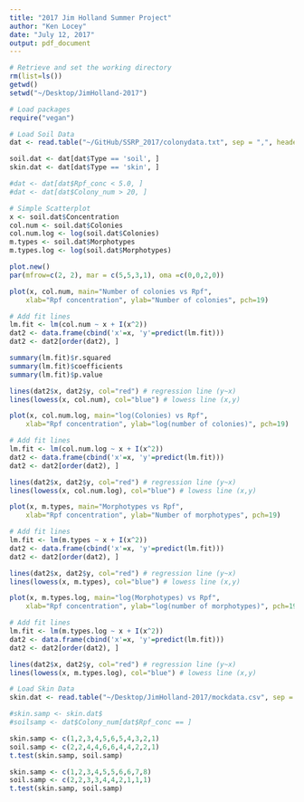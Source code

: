 ```yaml
---
title: "2017 Jim Holland Summer Project"
author: "Ken Locey"
date: "July 12, 2017"
output: pdf_document
---
```


```r
# Retrieve and set the working directory
rm(list=ls())
getwd()
setwd("~/Desktop/JimHolland-2017")

# Load packages
require("vegan")

# Load Soil Data
dat <- read.table("~/GitHub/SSRP_2017/colonydata.txt", sep = ",", header = TRUE)

soil.dat <- dat[dat$Type == 'soil', ]
skin.dat <- dat[dat$Type == 'skin', ]
```



```r

#dat <- dat[dat$Rpf_conc < 5.0, ]
#dat <- dat[dat$Colony_num > 20, ]

# Simple Scatterplot
x <- soil.dat$Concentration
col.num <- soil.dat$Colonies
col.num.log <- log(soil.dat$Colonies)
m.types <- soil.dat$Morphotypes
m.types.log <- log(soil.dat$Morphotypes)
```



```r
plot.new()
par(mfrow=c(2, 2), mar = c(5,5,3,1), oma =c(0,0,2,0))

plot(x, col.num, main="Number of colonies vs Rpf", 
  	xlab="Rpf concentration", ylab="Number of colonies", pch=19)

# Add fit lines
lm.fit <- lm(col.num ~ x + I(x^2))
dat2 <- data.frame(cbind('x'=x, 'y'=predict(lm.fit)))
dat2 <- dat2[order(dat2), ]  

summary(lm.fit)$r.squared
summary(lm.fit)$coefficients
summary(lm.fit)$p.value

lines(dat2$x, dat2$y, col="red") # regression line (y~x) 
lines(lowess(x, col.num), col="blue") # lowess line (x,y)
```


```r
plot(x, col.num.log, main="log(Colonies) vs Rpf", 
  	xlab="Rpf concentration", ylab="log(number of colonies)", pch=19)

# Add fit lines
lm.fit <- lm(col.num.log ~ x + I(x^2))
dat2 <- data.frame(cbind('x'=x, 'y'=predict(lm.fit)))
dat2 <- dat2[order(dat2), ]

lines(dat2$x, dat2$y, col="red") # regression line (y~x) 
lines(lowess(x, col.num.log), col="blue") # lowess line (x,y)
```



```r
plot(x, m.types, main="Morphotypes vs Rpf", 
  	xlab="Rpf concentration", ylab="Number of morphotypes", pch=19)

# Add fit lines
lm.fit <- lm(m.types ~ x + I(x^2))
dat2 <- data.frame(cbind('x'=x, 'y'=predict(lm.fit)))
dat2 <- dat2[order(dat2), ]  

lines(dat2$x, dat2$y, col="red") # regression line (y~x) 
lines(lowess(x, m.types), col="blue") # lowess line (x,y)
```


```r
plot(x, m.types.log, main="log(Morphotypes) vs Rpf", 
  	xlab="Rpf concentration", ylab="log(number of morphotypes)", pch=19)

# Add fit lines
lm.fit <- lm(m.types.log ~ x + I(x^2))
dat2 <- data.frame(cbind('x'=x, 'y'=predict(lm.fit)))
dat2 <- dat2[order(dat2), ]  

lines(dat2$x, dat2$y, col="red") # regression line (y~x)
lines(lowess(x, m.types.log), col="blue") # lowess line (x,y)
```


```r
# Load Skin Data
skin.dat <- read.table("~/Desktop/JimHolland-2017/mockdata.csv", sep = ",", header = TRUE)

#skin.samp <- skin.dat$
#soilsamp <- dat$Colony_num[dat$Rpf_conc == ]

skin.samp <- c(1,2,3,4,5,6,5,4,3,2,1)
soil.samp <- c(2,2,4,4,6,6,4,4,2,2,1)
t.test(skin.samp, soil.samp)

skin.samp <- c(1,2,3,4,5,5,6,6,7,8)
soil.samp <- c(2,2,3,3,4,4,2,1,1,1)
t.test(skin.samp, soil.samp)

```